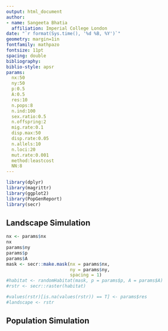 ```yaml
---
output: html_document
author:
- name: Sangeeta Bhatia
  affiliation: Imperial College London
date: "`r format(Sys.time(), '%d %B, %Y')`"
geometry: margin=1in
fontfamily: mathpazo
fontsize: 11pt
spacing: double
bibliography: 
biblio-style: apsr
params: 
  nx:50
  ny:50
  p:0.5
  A:0.5
  res:10
  n.pops:8
  n.ind:100
  sex.ratio:0.5
  n.offspring:2
  mig.rate:0.1
  disp.max:50
  disp.rate:0.05
  n.allels:10
  n.loci:20
  mut.rate:0.001
  method:leastcost
  NN:8  
---
```


```r

library(dplyr)
library(magrittr)
library(ggplot2)
library(PopGenReport)
library(secr)
```

## Landscape Simulation

```r

nx <- params$nx
nx
params$ny
params$p
params$A
mask <- secr::make.mask(nx = params$nx,
                        ny = params$ny,
                        spacing = 1)
#habitat <- randomHabitat(mask, p = params$p, A = params$A)
#rstr <- secr::raster(habitat)

#values(rstr)[is.na(values(rstr)) == T] <- params$res
#landscape <- rstr

```


## Population Simulation 
